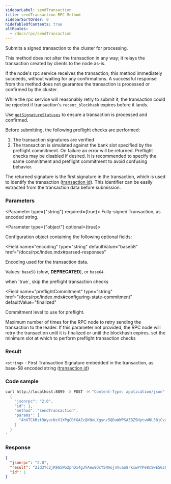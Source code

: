 ```yaml
---
sidebarLabel: sendTransaction
title: sendTransaction RPC Method
sidebarSortOrder: 0
hideTableOfContents: true
altRoutes:
  - /docs/rpc/sendTransaction
---
```


Submits a signed transaction to the cluster for processing.

This method does not alter the transaction in any way; it relays the transaction
created by clients to the node as-is.

If the node's rpc service receives the transaction, this method immediately
succeeds, without waiting for any confirmations. A successful response from this
method does not guarantee the transaction is processed or confirmed by the
cluster.

While the rpc service will reasonably retry to submit it, the transaction could
be rejected if transaction's `recent_blockhash` expires before it lands.

Use [`getSignatureStatuses`](#getsignaturestatuses) to ensure a transaction is
processed and confirmed.

Before submitting, the following preflight checks are performed:

1. The transaction signatures are verified
2. The transaction is simulated against the bank slot specified by the preflight
   commitment. On failure an error will be returned. Preflight checks may be
   disabled if desired. It is recommended to specify the same commitment and
   preflight commitment to avoid confusing behavior.

The returned signature is the first signature in the transaction, which is used
to identify the transaction
([transaction id](/docs/terminology.md#transaction-id)). This identifier can be
easily extracted from the transaction data before submission.

<DocSideBySide>

<DocLeftSide>

### Parameters

<Parameter type={"string"} required={true}>
  Fully-signed Transaction, as encoded string.
</Parameter>

<Parameter type={"object"} optional={true}>

Configuration object containing the following optional fields:

<Field 
  name="encoding"
  type="string"
  defaultValue="base58"
  href="/docs/rpc/index.mdx#parsed-responses"
>

Encoding used for the transaction data.

Values: `base58` (_slow_, **DEPRECATED**), or `base64`.

</Field>

<Field name="skipPreflight" type="bool" defaultValue="false">
  when `true`, skip the preflight transaction checks
</Field>

<Field
  name="preflightCommitment"
  type="string"
  href="/docs/rpc/index.mdx#configuring-state-commitment"
  defaultValue="finalized"
>
  Commitment level to use for preflight.
</Field>

<Field name="maxRetries" type="usize">
  Maximum number of times for the RPC node to retry sending the transaction to
  the leader. If this parameter not provided, the RPC node will retry the
  transaction until it is finalized or until the blockhash expires.
</Field>

<Field name="minContextSlot" type="number">
  set the minimum slot at which to perform preflight transaction checks
</Field>

</Parameter>

### Result

`<string>` - First Transaction Signature embedded in the transaction, as base-58
encoded string ([transaction id](/docs/terminology.md#transaction-id))

</DocLeftSide>

<DocRightSide>

### Code sample

```bash
curl http://localhost:8899 -X POST -H "Content-Type: application/json" -d '
  {
    "jsonrpc": "2.0",
    "id": 1,
    "method": "sendTransaction",
    "params": [
      "4hXTCkRzt9WyecNzV1XPgCDfGAZzQKNxLXgynz5QDuWWPSAZBZSHptvWRL3BjCvzUXRdKvHL2b7yGrRQcWyaqsaBCncVG7BFggS8w9snUts67BSh3EqKpXLUm5UMHfD7ZBe9GhARjbNQMLJ1QD3Spr6oMTBU6EhdB4RD8CP2xUxr2u3d6fos36PD98XS6oX8TQjLpsMwncs5DAMiD4nNnR8NBfyghGCWvCVifVwvA8B8TJxE1aiyiv2L429BCWfyzAme5sZW8rDb14NeCQHhZbtNqfXhcp2tAnaAT"
    ]
  }
'
```

### Response

```json
{
  "jsonrpc": "2.0",
  "result": "2id3YC2jK9G5Wo2phDx4gJVAew8DcY5NAojnVuao8rkxwPYPe8cSwE5GzhEgJA2y8fVjDEo6iR6ykBvDxrTQrtpb",
  "id": 1
}
```

</DocRightSide>
</DocSideBySide>
